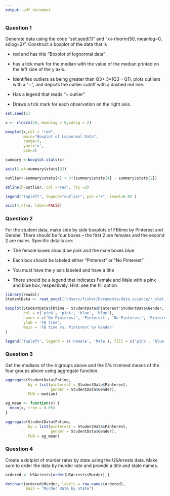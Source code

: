 ```yaml
---
output: pdf_document
---
```


\begin{center}

R Homework 11

Fisher Ankney 

November 27th, 2018 

Statistics 5193 

\end{center}

\hfill

### Question 1 


Generate data using the code “set.seed(1)” and “x<-rlnorm(50, meanlog=0, sdlog=2)”.
Construct a boxplot of the data that is

- red and has title “Boxplot of lognormal data”

- has a tick mark for the median with the value of the median printed on the left side of
the y axis.

- Identifies outliers as being greater than Q3+ 3*(Q3 – Q1), plots outliers with a “+”, and
depicts the outlier cutoff with a dashed red line.

- Has a legend that reads “+ outlier”

- Draws a tick mark for each observation on the right axis. 

\hfill

```r
set.seed(1)

x <- rlnorm(50, meanlog = 0,sdlog = 2)

boxplot(x,col = "red",
        main="Boxplot of Lognormal Data",
        range=3, 
        yaxt='n',
        pch=3)

summary <-boxplot.stats(x)  

axis(2,at=summary$stats[3])  

outlier<-summary$stats[4] + 3*(summary$stats[4] - summary$stats[2])

abline(h=outlier, col ="red", lty =2)

legend("topleft", legend="outlier", pch ="+", inset=0.05 )

axis(4,at=x, label=FALSE)
```

\pagebreak

### Question 2

For the student data, make side by side boxplots of FBtime by Pinterest and Gender. There should be four boxes – the first 2 are females and the second 2 are males. Specific details are:

- The female boxes should be pink and the male boxes blue

- Each box should be labeled either “Pinterest” or “No Pinterest”

- You must have the y axis labeled and have a title

- There should be a legend that indicates Female and Male with a pink and blue box, respectively. Hint: see the fill option

\hfill

```r
library(readxl)
StudentData <- read_excel("/Users/fisher/Documents/data_science/r_stat_5193/data/StudentData.xlsx")
```

```r

boxplot(StudentData$Fbtime ~ StudentData$Pinterest*StudentData$Gender, 
        col = c('pink', 'pink', 'blue', 'blue'), 
        names = c('No Pinterest', 'Pinterest', 'No Pinterest', 'Pinterest'),
        ylab = 'FB Time',
        main = 'FB time vs. Pinterest by Gender'
)

legend('topleft', legend = c('Female', 'Male'), fill = c('pink', 'blue'))
```

\pagebreak


### Question 3 


Get the medians of the 4 groups above and the 5% trimmed means of the four groups above using aggregate function.

\hfill

```r
aggregate(StudentData$Fbtime,
          by = list(pinterest = StudentData$Pinterest,
                    gender = StudentData$Gender),
          FUN = median)

ag_mean <- function(x) {
  mean(x, trim = 0.05)
}

aggregate(StudentData$Fbtime,
          by = list(pinterest = StudentData$Pinterest,
                    gender = StudentData$Gender),
          FUN = ag_mean)
```

\pagebreak

### Question 4

Create a dotplot of murder rates by state using the USArrests data. Make sure to order the data by murder rate and provide a title and state names. 

\hfill

```r
ordered <- USArrests[order(USArrests$Murder),]

dotchart(ordered$Murder, labels = row.names(ordered),
         main = "Murder Rate by State")
```


